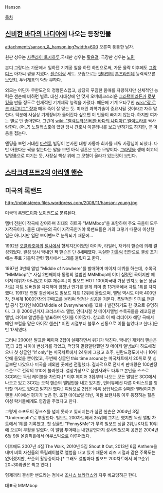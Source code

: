 Hanson

[[목차]]

== [[신비한 바다의 나디아]]에 나오는 등장인물 ==
attachment:/sanson_&_hanson.jpg?width=600
오른쪽 퉁퉁한 남자.

원판 성우는 [[사쿠라이 토시하루]].국내판 성우는 [[황윤걸]], 극장판 성우는 [[노민]]

본디 그랑디스 가문에서 일하던 기계공 일을 하던 하인으로써, 가문 몰락 이후에도 [[그랑디스]] 아가씨 곁을 지켰다. [[샌슨]]이랑 세트. 모습으로는 [[얏타맨]]의 [[톤즈라]]인데 능력적으론 [[보얏키]]. 두뇌계통의 악당 부하다.

외모는 어딘가 무한도전의 정형돈스럽고, 상당히 푸짐한 몸매를 자랑하지만 신체적인 능력은 샌슨에 비하면 별로. 대신 시대상에 안 맞게 오버테크스러운 [[그라탱]]이라든가 [[로봇킹]]을 만들 정도로 천재적인 기계제작 능력을 가졌다. 때문에 기계 오타쿠인 [[wiki:"장 로크 라르티그" 쟝]]과 매우 죽이 잘 맞는 듯. 미래엔 과학기술이 중요시될 것이라고 자주 말한다. 덕분에 사실상 기계장비가 들어간다 싶으면 이 인물이 빠지지 않는다. 하지만 여자는 별로 안 좋아한다. 그런데 [[wiki: "엘렉트라(신비한 바다의 나디아)" 엘렉트라]]를 짝사랑한다. (어..?) 노틸러스호에 있던 당시 간호사 이콜리나를 보고 반하기도 하지만, 곧 마음을 접는다.

엔딩을 보면 거대한 [[마천루]] 빌딩이 본사인 대형 자동차 회사를 세워 사장님이 되셨다. 다만 아름다운 짝을 찾는다는 말을 보면 아직 결혼은 못한 모양이다. [[그라탱]]을 생애 최고의 발명품으로 여기는 듯, 사장실 책상 위에 그 모형이 올라가 있는것이 보인다.

== [[스타크래프트2]]의 [[아리엘 핸슨]] ==

== 미국의 록밴드 ==
http://robinstereo.files.wordpress.com/2008/11/hanson-young.jpg

미국의 [[록밴드]]이자 [[보이밴드]]로 분류된다. 

멤버 전원이 작곡에 참여하며 최대의 히트곡 "MMMbop"을 포함하여 주요 곡들이 모두 자작곡이다. 물론 대부분의 곡이 자작곡인거야 록밴드들은 거의 그렇기 때문에 이상한 일은 아니지만 일단 보이밴드로 분류되기 때문에...

1992년 [[오클라호마]]의 [[털사]]에서 형제지간이었던 아이작, 타일러, 재커리 핸슨에 의해 결성되었다. 결성 당시 막내인 잭 핸슨은 단 8세때였다. 독실한 [[가톨릭]] 집안으로 결성 초기에는 주로 가톨릭 관련 행사에서 노래를 불렀다고 한다.

1997년 3번째 앨범 "Middle of Nowhere"를 발매하며 메이저 데뷔를 하는데, 수록곡 "MMMbop"[* 사실 2번째이자 동명의 앨범인 MMMbop에 이미 실렸던 곡이지만 메이저 데뷔가 아니었고 이후 재수록.]이 빌보드 HOT 100(미국내 가장 인지도 높은 싱글차트) 차트 넘버원을 차지하며 엄청난 인기를 얻게 되며 총 13개국에서 차트 1위를 차지했다. 1997년 연말 결산에서도 빌보드 차트 12위에 올랐으며,  앨범 역시도 미국 400만장, 전세계 1000만장의 판매고를 올리며 엄청난 성공을 거둔다. 폭발적인 인기로 팬클럽 공식 잡지인 MOE(Middle of Everywhere)를 12회나 발간하기도 한 것으로 유명하다. 그 후 2000년까지 크리스마스 앨범, 인디시절 첫 메이저앨범 수록곡들을 레코딩한 앨범, 라이브 앨범등을 발표하며 인기를 이어갔다. 참고로 이 때 리더이자 해당 곡에서 메인 보컬을 맡은 아이작 핸슨[* 어린 시절부터 블루스 신동으로 이름 높았다고 한다.]은 만 17세였다.

그러나 2000년 발표한 메이저 2집이 실패하면서 위기가 닥친다. 막내인 재커리 핸슨은 1집과 2집 사이에 변성기를 겪었고,  적당히 말랑말랑했던 첫 메이저 앨범보다 하드해졌으나 첫 싱글인 "If only"는 미국차트에서 24위에 그쳤고 호주, 핀란드정도에서나 10위안에 들었을 뿐이었고, 두번째 싱글인 this time around는 미국차트에서 20위로 첫 싱글보단 나았으나 미국을 제외한 곳에선 전멸했다. 결과적으로 전세계 판매량은 100만장 수준으로 전작의 1/10에 불과했다. 설상가상으로 음반사와도 다투고 본인들 스스로 3CG라는 독립 레이블을 차린다.[* 이후 메이저 3집부터 나오는 모든 앨범은 3CG에서 나오고 있고 3CG는 오직 핸슨의 앨범만을 내고 있지만, 인터뷰에선 다른 아티스트를 영입할 의사도 있다고 밝히긴 했다.] 여담으로 2집은 비록 상업적으론 실패한 앨범이지만 팬들 사이에선 평가가 높은 편. 또한 에이브릴 라빈, 미셸 브런치등 이후 등장하는 젊은 여성 락커들에게도 영감을 주었다고 한다.

그렇게 소포모어 징크스를 넘지 못하고 잊혀지는가 싶던 핸슨은 2004년 3집 "Underneath"로 부활한다.  빌보트 200차트에서 25위에 그치긴 했지만 독립 앨범 차트에서 1위를 기록했고, 첫 싱글인 "Penny&Me"가 무려 빌보드 싱글 2위,UK차트 10위에 오르며 부활을 알렸다. 이 앨범 투어때는 내한공연까지 성사되었으며 공연은 2004년 6월 9일 올림픽홀에서 어쿠스틱으로 이루어졌다.

이후에도 2007년 4집 The Walk, 2010년 5집 Shout It Out, 2013년 6집 Anthem을 내며 비록 자신들의 독립레이블로 앨범을 내고 있기 때문에 리즈 시절과 같은 주목도는 없어졌지만, 꾸준히 활동중이다.[* 그래도 앨범마다 빌보드 200차트에서 최고순위 20~30위권은 찍고 있다.]

형제끼리 결성한 밴드라는 점에서 [[조나스 브라더스]]와 자주 비교당하곤 한다.

{{{#!html
<object width="640" height="480"><param name="movie" value="http://www.youtube.com/v/NHozn0YXAeE?version=3&amp;hl=ko_KR"></param><param name="allowFullScreen" value="true"></param><param name="allowscriptaccess" value="always"></param><embed src="http://www.youtube.com/v/NHozn0YXAeE?version=3&amp;hl=ko_KR" type="application/x-shockwave-flash" width="640" height="480" allowscriptaccess="always" allowfullscreen="true"></embed></object>
}}}
대표곡 MMMbop
